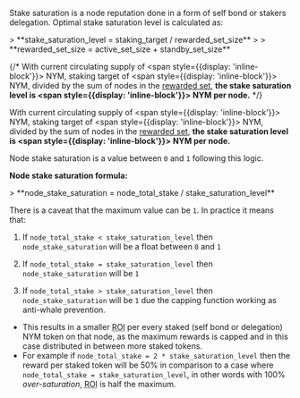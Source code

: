 
Stake saturation is a node reputation done in a form of self bond or stakers delegation. Optimal stake saturation level is calculated as:

<Callout type="info" borderColor="#008080" backgroundColor="#20b2aa" emoji="📌">
> **stake_saturation_level = staking_target / rewarded_set_size**
>
> **rewarded_set_size = active_set_size + standby_set_size**
</Callout>

{/*
With current circulating supply of <span style={{display: 'inline-block'}}><CirculatingSupply /></span> NYM, staking target of <span style={{display: 'inline-block'}}><StakingTarget /></span> NYM, divided by the sum of nodes in the [rewarded set](https://validator.nymtech.net/api/v1/epoch/reward_params), <b>the stake saturation level is <span style={{display: 'inline-block'}}><StakeSaturation /></span> NYM per node.</b>
*/}

With current circulating supply of <span style={{display: 'inline-block'}}><CirculatingSupply /></span> NYM, staking target of <span style={{display: 'inline-block'}}><StakingSupply /></span> NYM, divided by the sum of nodes in the [rewarded set](https://validator.nymtech.net/api/v1/epoch/reward_params), <b>the stake saturation level is <span style={{display: 'inline-block'}}><StakeSaturation /></span> NYM per node.</b>

Node stake saturation is a value between `0` and `1` following this logic.

**Node stake saturation formula:**

<Callout type="info" borderColor="#008080" backgroundColor="#20b2aa" emoji="📌">
> **node_stake_saturation = node_total_stake / stake_saturation_level**
</Callout>

There is a caveat that the maximum value can be `1`. In practice it means that:

1. If `node_total_stake < stake_saturation_level` then `node_stake_saturation` will be a float between `0` and `1`

2. If `node_total_stake = stake_saturation_level` then `node_stake_saturation` will be `1`

3. If `node_total_stake > stake_saturation_level` then `node_stake_saturation` will be `1` due the capping function working as anti-whale prevention.
- This results in a smaller <abbr title="Return on Investment (ROI) is a financial metric used to evaluate the profitability of an investment by comparing the net income with the cost of the investment.">ROI</abbr> per every staked (self bond or delegation) NYM token on that node, as the maximum rewards is capped and in this case distributed in between more staked tokens.
- For example if `node_total_stake = 2 * stake_saturation_level` then the reward per staked token will be 50% in comparison to a case where `node_total_stake = stake_saturation_level`, in other words with 100% *over-saturation*, <abbr title="Return on Investment (ROI) is a financial metric used to evaluate the profitability of an investment by comparing the net income with the cost of the investment.">ROI</abbr> is half the maximum.

